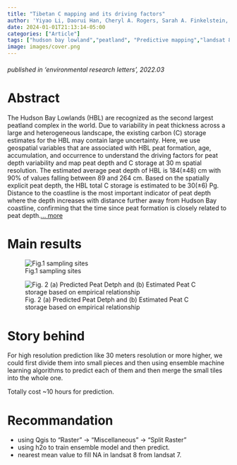 ```yaml
---
title: "Tibetan C mapping and its driving factors"
author: 'Yiyao Li, Daorui Han, Cheryl A. Rogers, Sarah A. Finkelstein, Oleksandra Hararuk, James M. Waddington, Carlos Barreto, James W. McLaughlin, James Snider, Alemu Gonsamo'
date: 2024-01-01T21:13:14-05:00
categories: ["Article"]
tags: ["hudson bay lowland","peatland", "Predictive mapping","landsat 8"]
image: images/cover.png 
---
```

###### published in *'environmental research letters'*, 2022.03

# Abstract 

The Hudson Bay Lowlands (HBL) are recognized as the second largest peatland complex in the world. Due to variability in peat thickness across a large and heterogeneous landscape, the existing carbon (C) storage estimates for the HBL may contain large uncertainty. Here, we use geospatial variables that are associated with HBL peat formation, age, accumulation, and occurrence to understand the driving factors for peat depth variability and map peat depth and C storage at 30 m spatial resolution. The estimated average peat depth of HBL is 184(±48) cm with 90% of values falling between 89 and 264 cm. Based on the spatially explicit peat depth, the HBL total C storage is estimated to be 30(±6) Pg. Distance to the coastline is the most important indicator of peat depth where the depth increases with distance further away from Hudson Bay coastline, confirming that the time since peat formation is closely related to peat depth.[... more](https://agupubs.onlinelibrary.wiley.com/doi/full/10.1029/2024GL110679)

# Main results    
![Fig.1 sampling sites](images/figure1.png "sampline sites")



![Fig. 2 (a) Predicted Peat Detph and (b) Estimated Peat C storage based on empirical relationship ](images/figure2.png "Peat Depth Mapping")

# Story behind

For high resolution prediction like 30 meters resolution or more higher, we could first divide them into small pieces and then using ensemble machine learning algorithms to predict each of them and then merge the small tiles into the whole one.

Totally cost ~10 hours for prediction. 

# Recommandation 

  - using Qgis to  "Raster" → "Miscellaneous" → "Split Raster"
  - using h2o to train ensemble model and then predict. 
  - nearest mean value to fill NA in landsat 8 from landsat 7. 
  




